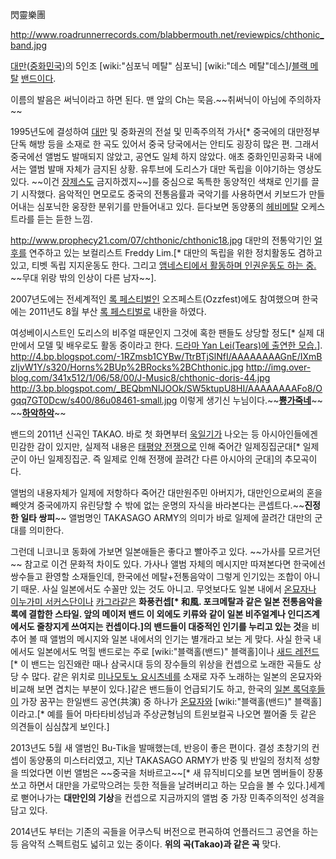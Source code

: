 閃靈樂團

http://www.roadrunnerrecords.com/blabbermouth.net/reviewpics/chthonic_band.jpg

[[대만]]([[중화민국]])의 5인조 [wiki:"심포닉 메탈" 심포닉] [wiki:"데스 메탈"데스]/[[블랙 메탈]] [[밴드]]이다.

이름의 발음은 써닉이라고 하면 된다. 맨 앞의 Ch는 묵음.~~취써닉이 아님에 주의하자~~

1995년도에 결성하여 [[대만]] 및 중화권의 전설 및 민족주의적 가사[* 중국에의 대만정부 단독 해방 등을 소재로 한 곡도 있어서 중국 당국에서는 안티도 굉장히 많은 편. 그래서 중국에선 앨범도 발매되지 않았고, 공연도 일체 하지 않았다. 애초 중화인민공화국 내에서는 앨범 발매 자체가 금지된 상황. 유투브에 도리스가 대만 독립을 이야기하는 영상도 있다. ~~이건 [[장제스]]도 금지하겠지~~]를 중심으로 독특한 동양적인 색채로 인기를 끌기 시작했다. 음악적인 면모로도 중국의 전통음률과 국악기를 사용하면서 키보드가 만들어내는 심포닉한 웅장한 분위기를 만들어내고 있다. 듣다보면 동양풍의 [[헤비메탈]] 오케스트라를 듣는 듣한 느낌.

http://www.prophecy21.com/07/chthonic/chthonic18.jpg
대만의 전통악기인 [[얼후]]를 연주하고 있는 보컬리스트 Freddy Lim.[* 대만의 독립을 위한 정치활동도 겸하고 있고, 티벳 독립 지지운동도 한다. 그리고 [[http://www.taipeitimes.com/images/2012/06/11/thumbs/p03-120611-a1.jpg|앰네스티에서 활동하며 인권운동도 하는 중.]] ~~무대 위랑 밖의 인상이 다른 남자~~].

2007년도에는 전세계적인 [[록 페스티벌]]인 오즈페스트(Ozzfest)에도 참여했으며 한국에는 2011년도 8월 부산 [[록 페스티벌]]로 내한을 하였다.

여성베이시스트인 도리스의 비주얼 때문인지 그것에 혹한 팬들도 상당할 정도[* 실제 대만에서 모델 및 배우로도 활동 중이라고 한다. [[http://blog.taiwan-guide.org/wp-content/uploads/tears-movie.jpg|드라마 Yan Lei(Tears)에 출연한 모습.]]].
http://4.bp.blogspot.com/-1RZmsb1CYBw/TtrBTjSlNfI/AAAAAAAAGnE/IXmBzIjvW1Y/s320/Horns%2BUp%2BRocks%2BChthonic.jpg
http://img.over-blog.com/341x512/1/06/58/00/J-Music8/chthonic-doris-44.jpg
http://3.bp.blogspot.com/_BEQbmNIJOOk/SW5ktupU8HI/AAAAAAAAFo8/Ogqq7GT0Dcw/s400/86u08461-small.jpg
이렇게 생기신 누님이다.~~'''[[뿅가죽네]]'''~~ ~~'''[[하악하악]]'''~~

{{{#!html
<object style="height: 390px; width: 640px"><param name="movie" value="http://www.youtube.com/v/e_UkowmQs30?version=3"><param name="allowFullScreen" value="true"><param name="allowScriptAccess" value="always"><embed src="http://www.youtube.com/v/e_UkowmQs30?version=3" type="application/x-shockwave-flash" allowfullscreen="true" allowScriptAccess="always" width="640" height="390"></object>
}}}
밴드의 2011년 신곡인 TAKAO. 바로 첫 화면부터 [[욱일기]]가 나오는 등 아시아인들에겐 민감한 감이 있지만, 실제적 내용은 [[태평양 전쟁]]으로 인해 죽어간 일제징집군대[* 일제군이 아닌 일제징집군. 즉 일제로 인해 전쟁에 끌려간 다른 아시아의 군대]의 추모곡이다. 

앨범의 내용자체가 일제에 저항하다 죽어간 대만원주민 아버지가, 대만인으로써의 혼을 빼앗겨 중국에까지 유린당할 수 밖에 없는 운명의 자식을 바라본다는 콘셉트다.~~'''진정한 일타 쌍피'''~~ 앨범명인 TAKASAGO ARMY의 의미가 바로 일제에 끌려간 대만의 군대를 의미한다.

그런데 니코니코 동화에 가보면 일본애들은 좋다고 빨아주고 있다. ~~가사를 모르거던~~
참고로 이건 문화적 차이도 있다. 가사나 앨범 자체의 메시지만 따져본다면 한국에선 쌍수들고 환영할 소재들인데, 한국에선 메탈+전통음악이 그렇게 인기있는 조합이 아니기 때문. 사실 일본에서도 수꼴만 있는 것도 아니고. 
무엇보다도 일본 내에서 [[온묘자]]나 [[이누가미 서커스단]]이나 [[카그라]]같은 '''화풍컨셉[* 和風. 포크메탈과 같은 일본 전통음악을 록에 결합한 스타일. 앞의 메이저 밴드 이 외에도 키류와 같이 일본 비주얼계나 인디즈계에서도 줄창지게 쓰여지는 컨셉이다.]의 밴드들이 대중적인 인기를 누리고 있는 것'''을 비추어 볼 때 앨범의 메시지와 일본 내에서의 인기는 별개라고 보는 게 맞다.
사실 한국 내에서도 일본에서도 먹힐 밴드로는 주로 [wiki:"블랙홀(밴드)" 블랙홀]이나 [[새드 레전드]][* 이 밴드는 임진왜란 때나 삼국시대 등의 장수들의 위상을 컨셉으로 노래한 곡들도 상당 수 많다. 같은 위치로 [[미나모토노 요시츠네]]를 소재로 자주 노래하는 일본의 온묘자와 비교해 보면 겹치는 부분이 있다.]같은 밴드들이 언급되기도 하고, 한국의 [[일본 록]]덕후들이 가장 꿈꾸는 한일밴드 공연(共演) 중 하나가 [[온묘자]]와 [wiki:"블랙홀(밴드)" 블랙홀]이라고.[* 예를 들어 마타타비성님과 주상균형님의 트윈보컬곡 나오면 쩔어줄 듯 같은 의견들이 심심찮게 보인다.]

2013년도 5월 새 앨범인 Bu-Tik을 발매했는데, 반응이 좋은 편이다. 결성 초창기의 컨셉이 동양풍의 미스터리였고, 지난 TAKASAGO ARMY가 반중 및 반일의 정치적 성향을 띄었다면 이번 앨범은 ~~중국을 처바르고~~[* 새 뮤직비디오를 보면 멤버들이 장풍쏘고 하면서 대만을 가로막으려는 듯한 적들을 날려버리고 하는 모습을 볼 수 있다.]세계로 뻗어나가는 '''대만인의 기상'''을 컨셉으로 지금까지의 앨범 중 가장 민족주의적인 성격을 담고 있다.

2014년도 부터는 기존의 곡들을 어쿠스틱 버전으로 편곡하여 언플러드그 공연을 하는 등 음악적 스펙트럼도 넓히고 있는 중이다.
{{{#!html
<iframe width="560" height="315" src="//www.youtube.com/embed/mXSKtLvK-Vw" frameborder="0" allowfullscreen></iframe>
}}}
'''위의 곡(Takao)과 같은 곡''' 맞다.
